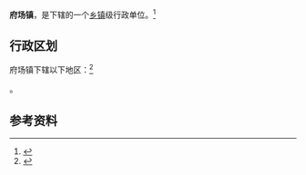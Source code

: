 {{中国乡级行政区|42/10/83/107/000}}

'''府场镇'''，是{{PRC admin/fullname|42/10/83/107/000|3}}下辖的一个[[乡镇|乡镇]]级行政单位。<ref>{{PRC admin/ref sgc|{{PRC admin/parent|42/10/83/107/000}}}}</ref>

== 行政区划 ==

府场镇下辖以下地区：<ref>{{PRC admin/ref sgc|42/10/83/107/000}}</ref>

{{PRC admin/children|42/10/83/107/000}}。

== 参考资料 ==

{{reflist}}

{{行政区划小作品}}
{{PRC admin/navcat|42/10/83/107/000}}